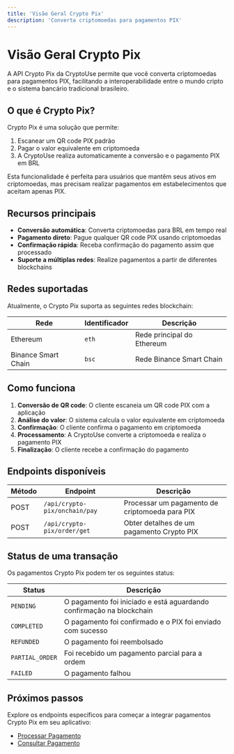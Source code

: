 ```yaml
---
title: 'Visão Geral Crypto Pix'
description: 'Converta criptomoedas para pagamentos PIX'
---
```


# Visão Geral Crypto Pix

A API Crypto Pix da CryptoUse permite que você converta criptomoedas para pagamentos PIX, facilitando a interoperabilidade entre o mundo cripto e o sistema bancário tradicional brasileiro.

## O que é Crypto Pix?

Crypto Pix é uma solução que permite:

1. Escanear um QR code PIX padrão
2. Pagar o valor equivalente em criptomoeda
3. A CryptoUse realiza automaticamente a conversão e o pagamento PIX em BRL

Esta funcionalidade é perfeita para usuários que mantêm seus ativos em criptomoedas, mas precisam realizar pagamentos em estabelecimentos que aceitam apenas PIX.

## Recursos principais

- **Conversão automática**: Converta criptomoedas para BRL em tempo real
- **Pagamento direto**: Pague qualquer QR code PIX usando criptomoedas
- **Confirmação rápida**: Receba confirmação do pagamento assim que processado
- **Suporte a múltiplas redes**: Realize pagamentos a partir de diferentes blockchains

## Redes suportadas

Atualmente, o Crypto Pix suporta as seguintes redes blockchain:

| Rede | Identificador | Descrição |
|------|---------------|-----------|
| Ethereum | `eth` | Rede principal do Ethereum |
| Binance Smart Chain | `bsc` | Rede Binance Smart Chain |

## Como funciona

1. **Conversão de QR code**: O cliente escaneia um QR code PIX com a aplicação
2. **Análise do valor**: O sistema calcula o valor equivalente em criptomoeda
3. **Confirmação**: O cliente confirma o pagamento em criptomoeda
4. **Processamento**: A CryptoUse converte a criptomoeda e realiza o pagamento PIX
5. **Finalização**: O cliente recebe a confirmação do pagamento

## Endpoints disponíveis

| Método | Endpoint | Descrição |
|--------|----------|-----------|
| POST | `/api/crypto-pix/onchain/pay` | Processar um pagamento de criptomoeda para PIX |
| POST | `/api/crypto-pix/order/get` | Obter detalhes de um pagamento Crypto PIX |

## Status de uma transação

Os pagamentos Crypto Pix podem ter os seguintes status:

| Status | Descrição |
|--------|-----------|
| `PENDING` | O pagamento foi iniciado e está aguardando confirmação na blockchain |
| `COMPLETED` | O pagamento foi confirmado e o PIX foi enviado com sucesso |
| `REFUNDED` | O pagamento foi reembolsado |
| `PARTIAL_ORDER` | Foi recebido um pagamento parcial para a ordem |
| `FAILED` | O pagamento falhou |

## Próximos passos

Explore os endpoints específicos para começar a integrar pagamentos Crypto Pix em seu aplicativo:

- [Processar Pagamento](/api-reference/crypto-pix/pay)
- [Consultar Pagamento](/api-reference/crypto-pix/get) 